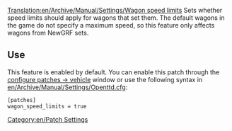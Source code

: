 [[Translation:en/Archive/Manual/Settings/Wagon speed limits]]
Sets whether speed limits should apply for wagons that set them. The default wagons in the game do not specify a maximum speed, so this feature only affects wagons from NewGRF sets.

== Use ==

This feature is enabled by default. You can enable this patch through the [[en/Archive/Manual/Settings/Configuring patches/Vehicles|configure patches -> vehicle]] window or use the following syntax in [[en/Archive/Manual/Settings/Openttd.cfg]]:

 [patches]
 wagon_speed_limits = true



[[Category:en/Patch Settings]]
